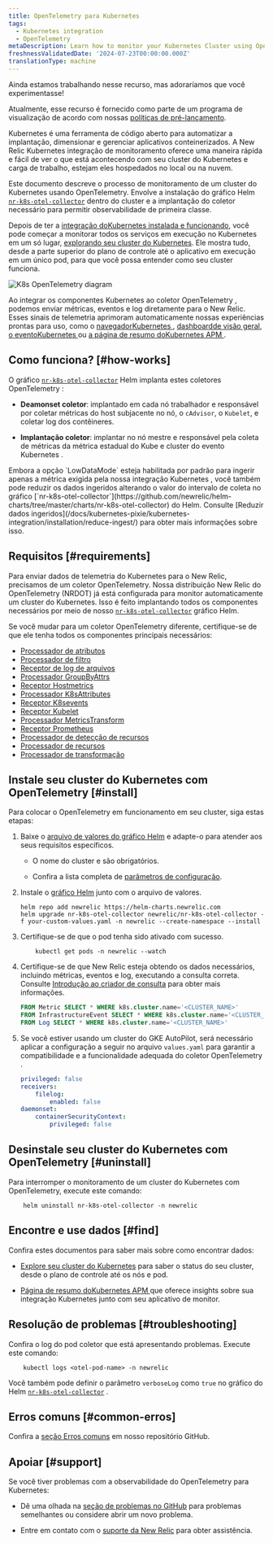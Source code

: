 ```yaml
---
title: OpenTelemetry para Kubernetes
tags:
  - Kubernetes integration
  - OpenTelemetry
metaDescription: Learn how to monitor your Kubernetes Cluster using OpenTelemetry
freshnessValidatedDate: '2024-07-23T00:00:00.000Z'
translationType: machine
---
```



<Callout title="visualização">
  Ainda estamos trabalhando nesse recurso, mas adoraríamos que você experimentasse!

  Atualmente, esse recurso é fornecido como parte de um programa de visualização de acordo com nossas [políticas de pré-lançamento](/docs/licenses/license-information/referenced-policies/new-relic-pre-release-policy).
</Callout>

Kubernetes é uma ferramenta de código aberto para automatizar a implantação, dimensionar e gerenciar aplicativos conteinerizados. A New Relic Kubernetes integração de monitoramento oferece uma maneira rápida e fácil de ver o que está acontecendo com seu cluster do Kubernetes e carga de trabalho, estejam eles hospedados no local ou na nuvem.

Este documento descreve o processo de monitoramento de um cluster do Kubernetes usando OpenTelemetry. Envolve a instalação do gráfico Helm [`nr-k8s-otel-collector`](https://github.com/newrelic/helm-charts/tree/master/charts/nr-k8s-otel-collector) dentro do cluster e a implantação do coletor necessário para permitir observabilidade de primeira classe.

Depois de ter a [integração doKubernetes instalada e funcionando](/install/kubernetes/), você pode começar a monitorar todos os serviços em execução no Kubernetes em um só lugar, [explorando seu cluster do Kubernetes](/docs/kubernetes-pixie/kubernetes-integration/understand-use-data/kubernetes-cluster-explorer/). Ele mostra tudo, desde a parte superior do plano de controle até o aplicativo em execução em um único pod, para que você possa entender como seu cluster funciona.

<img title="K8s OpenTelemetry diagram" alt="K8s OpenTelemetry diagram" src={k8sOTelDiagram} />

Ao integrar os componentes Kubernetes ao coletor OpenTelemetry , podemos enviar métricas, eventos e log diretamente para o New Relic. Esses sinais de telemetria aprimoram automaticamente nossas experiências prontas para uso, como o [navegadorKubernetes ](/docs/kubernetes-pixie/kubernetes-integration/understand-use-data/kubernetes-cluster-explorer/#navigator-preview), [dashboardde visão geral](/docs/kubernetes-pixie/kubernetes-integration/understand-use-data/kubernetes-cluster-explorer/#cluster-overview-dashboard), [o eventoKubernetes ](/docs/kubernetes-pixie/kubernetes-integration/understand-use-data/kubernetes-cluster-explorer/#browse-your-kubernetes-events)ou [a página de resumo doKubernetes APM ](/docs/apm/apm-ui-pages/monitoring/kubernetes-summary-page/).

## Como funciona? [#how-works]

O gráfico [`nr-k8s-otel-collector`](https://github.com/newrelic/helm-charts/tree/master/charts/nr-k8s-otel-collector) Helm implanta estes coletores OpenTelemetry :

* **Deamonset coletor**: implantado em cada nó trabalhador e responsável por coletar métricas do host subjacente no nó, o `cAdvisor`, o `Kubelet`, e coletar log dos contêineres.

* **Implantação coletor**: implantar no nó mestre e responsável pela coleta de métricas da métrica estadual do Kube e cluster do evento Kubernetes .

<Callout variant="tip">
  Embora a opção `LowDataMode` esteja habilitada por padrão para ingerir apenas a métrica exigida pela nossa integração Kubernetes , você também pode reduzir os dados ingeridos alterando o valor do intervalo de coleta no gráfico [`nr-k8s-otel-collector`](https://github.com/newrelic/helm-charts/tree/master/charts/nr-k8s-otel-collector) do Helm. Consulte [Reduzir dados ingeridos](/docs/kubernetes-pixie/kubernetes-integration/installation/reduce-ingest/) para obter mais informações sobre isso.
</Callout>

## Requisitos [#requirements]

Para enviar dados de telemetria do Kubernetes para o New Relic, precisamos de um coletor OpenTelemetry. Nossa distribuição New Relic do OpenTelemetry (NRDOT) já está configurada para monitor automaticamente um cluster do Kubernetes. Isso é feito implantando todos os componentes necessários por meio de nosso [`nr-k8s-otel-collector`](https://github.com/newrelic/helm-charts/tree/master/charts/nr-k8s-otel-collector) gráfico Helm.

Se você mudar para um coletor OpenTelemetry diferente, certifique-se de que ele tenha todos os componentes principais necessários:

* [Processador de atributos](https://github.com/open-telemetry/opentelemetry-collector-contrib/tree/main/processor/attributesprocessor)
* [Processador de filtro](https://github.com/open-telemetry/opentelemetry-collector-contrib/tree/main/processor/filterprocessor)
* [Receptor de log de arquivos](https://github.com/open-telemetry/opentelemetry-collector-contrib/tree/main/receiver/filelogreceiver)
* [Processador GroupByAttrs](https://github.com/open-telemetry/opentelemetry-collector-contrib/tree/main/processor/groupbyattrsprocessor)
* [Receptor Hostmetrics](https://github.com/open-telemetry/opentelemetry-collector-contrib/tree/main/receiver/hostmetricsreceiver)
* [Processador K8sAttributes](https://github.com/open-telemetry/opentelemetry-collector-contrib/tree/main/processor/k8sattributesprocessor)
* [Receptor K8sevents](https://github.com/open-telemetry/opentelemetry-collector-contrib/tree/main/receiver/k8seventsreceiver)
* [Receptor Kubelet](https://github.com/open-telemetry/opentelemetry-collector-contrib/tree/main/receiver/kubeletstatsreceiver)
* [Processador MetricsTransform](https://github.com/open-telemetry/opentelemetry-collector-contrib/tree/main/processor/metricstransformprocessor)
* [Receptor Prometheus](https://github.com/open-telemetry/opentelemetry-collector-contrib/tree/main/receiver/prometheusreceiver)
* [Processador de detecção de recursos](https://github.com/open-telemetry/opentelemetry-collector-contrib/tree/main/processor/resourcedetectionprocessor)
* [Processador de recursos](https://github.com/open-telemetry/opentelemetry-collector-contrib/tree/main/processor/resourceprocessor)
* [Processador de transformação](https://github.com/open-telemetry/opentelemetry-collector-contrib/tree/main/processor/transformprocessor)

## Instale seu cluster do Kubernetes com OpenTelemetry [#install]

Para colocar o OpenTelemetry em funcionamento em seu cluster, siga estas etapas:

1. Baixe o [arquivo de valores do gráfico Helm](https://github.com/newrelic/helm-charts/tree/master/charts/nr-k8s-otel-collector/values.yaml#L20-L24) e adapte-o para atender aos seus requisitos específicos.

   * O nome do cluster e <InlinePopover type="licenseKey" />são obrigatórios.

   * Confira a lista completa de [parâmetros de configuração](https://github.com/newrelic/helm-charts/tree/master/charts/nr-k8s-otel-collector#values).

2. Instale o [gráfico Helm](https://github.com/newrelic/helm-charts/tree/master/charts/nr-k8s-otel-collector) junto com o arquivo de valores.

   ```shell
   helm repo add newrelic https://helm-charts.newrelic.com
   helm upgrade nr-k8s-otel-collector newrelic/nr-k8s-otel-collector -f your-custom-values.yaml -n newrelic --create-namespace --install
   ```

3. Certifique-se de que o pod tenha sido ativado com sucesso.

   ```shell
       kubectl get pods -n newrelic --watch
   ```

4. Certifique-se de que New Relic esteja obtendo os dados necessários, incluindo métricas, eventos e log, executando a consulta correta. Consulte [Introdução ao criador de consulta](/docs/query-your-data/explore-query-data/query-builder/introduction-query-builder/) para obter mais informações.

   ```sql
   FROM Metric SELECT * WHERE k8s.cluster.name='<CLUSTER_NAME>'
   FROM InfrastructureEvent SELECT * WHERE k8s.cluster.name='<CLUSTER_NAME>'
   FROM Log SELECT * WHERE k8s.cluster.name='<CLUSTER_NAME>'
   ```

5. Se você estiver usando um cluster do GKE AutoPilot, será necessário aplicar a configuração a seguir no arquivo `values.yaml` para garantir a compatibilidade e a funcionalidade adequada do coletor OpenTelemetry .

   ```yaml
   privileged: false
   receivers:
       filelog:
           enabled: false
   daemonset:
       containerSecurityContext:
           privileged: false
   ```

## Desinstale seu cluster do Kubernetes com OpenTelemetry [#uninstall]

Para interromper o monitoramento de um cluster do Kubernetes com OpenTelemetry, execute este comando:

```shell
    helm uninstall nr-k8s-otel-collector -n newrelic
```

## Encontre e use dados [#find]

Confira estes documentos para saber mais sobre como encontrar dados:

* [Explore seu cluster do Kubernetes](/docs/kubernetes-pixie/kubernetes-integration/understand-use-data/kubernetes-cluster-explorer/) para saber o status do seu cluster, desde o plano de controle até os nós e pod.

* [Página de resumo doKubernetes APM ](/docs/apm/apm-ui-pages/monitoring/kubernetes-summary-page/)que oferece insights sobre sua integração Kubernetes junto com seu aplicativo de monitor.

## Resolução de problemas [#troubleshooting]

Confira o log do pod coletor que está apresentando problemas. Execute este comando:

```shell
    kubectl logs <otel-pod-name> -n newrelic
```

Você também pode definir o parâmetro `verboseLog` como `true` no gráfico do Helm [`nr-k8s-otel-collector`](https://github.com/newrelic/helm-charts/tree/master/charts/nr-k8s-otel-collector#values) .

## Erros comuns [#common-erros]

Confira a [seção Erros comuns](https://github.com/newrelic/helm-charts/tree/master/charts/nr-k8s-otel-collector#common-errors) em nosso repositório GitHub.

## Apoiar [#support]

Se você tiver problemas com a observabilidade do OpenTelemetry para Kubernetes:

* Dê uma olhada na [seção de problemas no GitHub](https://github.com/newrelic/helm-charts/issues) para problemas semelhantes ou considere abrir um novo problema.

* Entre em contato com o [suporte da New Relic](https://support.newrelic.com/s/) para obter assistência.